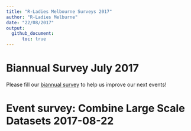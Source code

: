 ```yaml
---
title: "R-Ladies Melbourne Surveys 2017"
author: "R-Ladies Melburne"
date: "22/08/2017"
output:
  github_document:
      toc: true
---
```


# Biannual Survey July 2017

Please fill our [biannual survey](https://goo.gl/forms/docYS14Fr7xRipHW2) to help us improve our next events!

# Event survey: Combine Large Scale Datasets 2017-08-22

